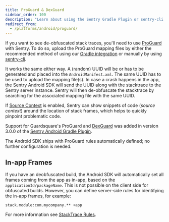 ```yaml
---
title: ProGuard & DexGuard
sidebar_order: 100
description: "Learn about using the Sentry Gradle Plugin or sentry-cli to upload ProGuard/R8 and DexGuard mappings to Sentry."
redirect_from:
  - /platforms/android/proguard/
---
```


If you want to see de-obfuscated stack traces, you'll need to use [ProGuard](https://www.guardsquare.com/proguard) with Sentry. To do so, upload the ProGuard mapping files by either the recommended method of using our [Gradle integration](/platforms/android/configuration/gradle/) or manually by using [sentry-cli](/product/cli/dif/#proguard-mapping-upload).

It works the same either way. A (random) UUID will be or has to be generated and placed into the `AndroidManifest.xml`. The same UUID has to be used to upload the mapping file(s). In case a crash happens in the app, the Sentry Android SDK will send the UUID along with the stacktrace to the Sentry server instance. Sentry will then de-obfuscate the stacktrace by searching for the associated mapping file with the same UUID.

If [Source Context](/platforms/android/enhance-errors/source-context) is enabled, Sentry can show snippets of code (_source context_) around the location of stack frames, which helps to quickly pinpoint problematic code.

Support for Guardsquare's ProGuard and [DexGuard](https://www.guardsquare.com/dexguard) was added in version 3.0.0 of the [Sentry Android Gradle Plugin](/platforms/android/configuration/gradle/).

<Note>

The Android SDK ships with ProGuard rules automatically defined; no further configuration is needed.

</Note>

## In-app Frames

If you have an deobfuscated build, the Android SDK will automatically set all frames coming from the app as in-app, based on the `applicationId/packageName`. This is not possible on the client side for obfuscated builds. However, you can define server-side rules for identifying the in-app frames, for example:

```discover {tabTitle:Enhancement Rules}
stack.module:com.mycompany.** +app
```

For more information see [StackTrace Rules](/product/data-management-settings/event-grouping/stack-trace-rules/#mark-in-app-frames).
